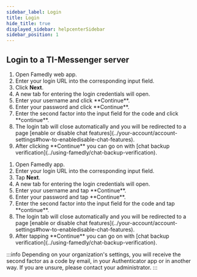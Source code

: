 ```yaml
---
sidebar_label: Login
title: Login
hide_title: true
displayed_sidebar: helpcenterSidebar
sidebar_position: 1
---
```




<div class="hero hero--primary">
  <div class="container">
    <h2 class="hero__title">Login to a TI-Messenger server</h2>
  </div>
</div>

<Tabs>
  <TabItem value="desktop" label="Desktop">
  <ol>
    <li>Open Famedly web app.</li>
    <li>Enter your login URL into the corresponding input field.</li>
    <li>Click <b>Next</b>.</li>
    <li>A new tab for entering the login credentials will open.</li>
    <li>Enter your username and click **Continue**.</li>
    <li>Enter your password and click **Continue**.</li>
    <li>Enter the second factor into the input field for the code and click **continue**.</li>
    <li>The login tab will close automatically and you will be redirected to a page [enable or disable chat features](../your-account/account-settings#how-to-enabledisable-chat-features).</li>
    <li>After clicking **Continue** you can go on with [chat backup verification](../using-famedly/chat-backup-verification).</li>
  </ol>
  </TabItem>
  <TabItem value="mobile" label="Mobile">
  <ol>
    <li>Open Famedly app.</li>
    <li>Enter your login URL into the corresponding input field.</li>
    <li>Tap <b>Next</b>.</li>
    <li>A new tab for entering the login credentials will open.</li>
    <li>Enter your username and tap **Continue**.</li>
    <li>Enter your password and tap **Continue**.</li>
    <li>Enter the second factor into the input field for the code and tap **continue**.</li>
    <li>The login tab will close automatically and you will be redirected to a page [enable or disable chat features](../your-account/account-settings#how-to-enabledisable-chat-features).</li>
    <li>After tapping **Continue** you can go on with [chat backup verification](../using-famedly/chat-backup-verification).</li>
  </ol>
  </TabItem>
</Tabs>

:::info
Depending on your organization's settings, you will receive the second factor as a code by email, in your Authenticator app or in another way. If you are unsure, please contact your administrator.
:::
